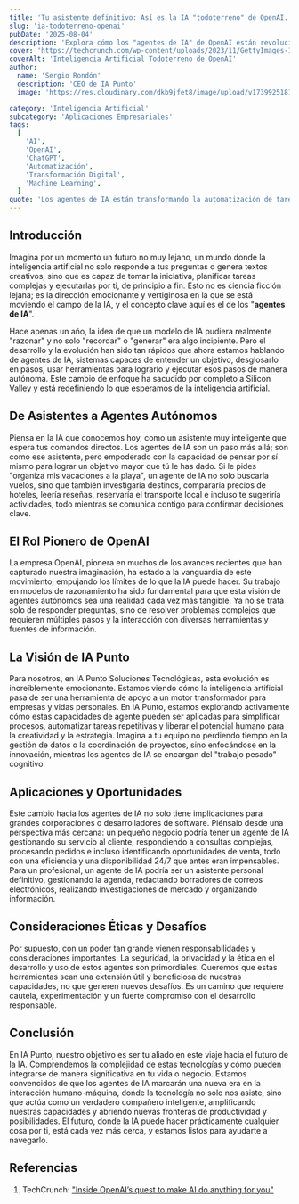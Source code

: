 ---
title: 'Tu asistente definitivo: Así es la IA "todoterreno" de OpenAI.'
slug: 'ia-todoterreno-openai'
pubDate: '2025-08-04'
description: 'Explora cómo los "agentes de IA" de OpenAI están revolucionando la automatización, permitiendo a la inteligencia artificial planificar y ejecutar tareas complejas de forma autónoma, transformando negocios y la vida personal.'
cover: 'https://techcrunch.com/wp-content/uploads/2023/11/GettyImages-1778705142.jpg'
coverAlt: 'Inteligencia Artificial Todoterreno de OpenAI'
author:
  name: 'Sergio Rondón'
  description: 'CEO de IA Punto'
  image: 'https://res.cloudinary.com/dkb9jfet8/image/upload/v1739925181/sergio_gdcaeh.png'
category: 'Inteligencia Artificial'
subcategory: 'Aplicaciones Empresariales'
tags:
  [
    'AI',
    'OpenAI',
    'ChatGPT',
    'Automatización',
    'Transformación Digital',
    'Machine Learning',
  ]
quote: 'Los agentes de IA están transformando la automatización de tareas complejas'
---

<h2 id="introduccion">Introducción</h2>

Imagina por un momento un futuro no muy lejano, un mundo donde la inteligencia artificial no solo responde a tus preguntas o genera textos creativos, sino que es capaz de tomar la iniciativa, planificar tareas complejas y ejecutarlas por ti, de principio a fin. Esto no es ciencia ficción lejana; es la dirección emocionante y vertiginosa en la que se está moviendo el campo de la IA, y el concepto clave aquí es el de los "**agentes de IA**".

Hace apenas un año, la idea de que un modelo de IA pudiera realmente "razonar" y no solo "recordar" o "generar" era algo incipiente. Pero el desarrollo y la evolución han sido tan rápidos que ahora estamos hablando de agentes de IA, sistemas capaces de entender un objetivo, desglosarlo en pasos, usar herramientas para lograrlo y ejecutar esos pasos de manera autónoma. Este cambio de enfoque ha sacudido por completo a Silicon Valley y está redefiniendo lo que esperamos de la inteligencia artificial.

<h2 id="de-asistentes-a-agentes-autonomos">
  De Asistentes a Agentes Autónomos
</h2>

Piensa en la IA que conocemos hoy, como un asistente muy inteligente que espera tus comandos directos. Los agentes de IA son un paso más allá; son como ese asistente, pero empoderado con la capacidad de pensar por sí mismo para lograr un objetivo mayor que tú le has dado. Si le pides "organiza mis vacaciones a la playa", un agente de IA no solo buscaría vuelos, sino que también investigaría destinos, compararía precios de hoteles, leería reseñas, reservaría el transporte local e incluso te sugeriría actividades, todo mientras se comunica contigo para confirmar decisiones clave.

<h2 id="el-rol-pionero-de-openai">El Rol Pionero de OpenAI</h2>

La empresa OpenAI, pionera en muchos de los avances recientes que han capturado nuestra imaginación, ha estado a la vanguardia de este movimiento, empujando los límites de lo que la IA puede hacer. Su trabajo en modelos de razonamiento ha sido fundamental para que esta visión de agentes autónomos sea una realidad cada vez más tangible. Ya no se trata solo de responder preguntas, sino de resolver problemas complejos que requieren múltiples pasos y la interacción con diversas herramientas y fuentes de información.

<h2 id="la-vision-de-ia-punto">La Visión de IA Punto</h2>

Para nosotros, en IA Punto Soluciones Tecnológicas, esta evolución es increíblemente emocionante. Estamos viendo cómo la inteligencia artificial pasa de ser una herramienta de apoyo a un motor transformador para empresas y vidas personales. En IA Punto, estamos explorando activamente cómo estas capacidades de agente pueden ser aplicadas para simplificar procesos, automatizar tareas repetitivas y liberar el potencial humano para la creatividad y la estrategia. Imagina a tu equipo no perdiendo tiempo en la gestión de datos o la coordinación de proyectos, sino enfocándose en la innovación, mientras los agentes de IA se encargan del "trabajo pesado" cognitivo.

<h2 id="aplicaciones-y-oportunidades">Aplicaciones y Oportunidades</h2>

Este cambio hacia los agentes de IA no solo tiene implicaciones para grandes corporaciones o desarrolladores de software. Piénsalo desde una perspectiva más cercana: un pequeño negocio podría tener un agente de IA gestionando su servicio al cliente, respondiendo a consultas complejas, procesando pedidos e incluso identificando oportunidades de venta, todo con una eficiencia y una disponibilidad 24/7 que antes eran impensables. Para un profesional, un agente de IA podría ser un asistente personal definitivo, gestionando la agenda, redactando borradores de correos electrónicos, realizando investigaciones de mercado y organizando información.

<h2 id="consideraciones-eticas-y-desafios">
  Consideraciones Éticas y Desafíos
</h2>

Por supuesto, con un poder tan grande vienen responsabilidades y consideraciones importantes. La seguridad, la privacidad y la ética en el desarrollo y uso de estos agentes son primordiales. Queremos que estas herramientas sean una extensión útil y beneficiosa de nuestras capacidades, no que generen nuevos desafíos. Es un camino que requiere cautela, experimentación y un fuerte compromiso con el desarrollo responsable.

<h2 id="conclusion">Conclusión</h2>

En IA Punto, nuestro objetivo es ser tu aliado en este viaje hacia el futuro de la IA. Comprendemos la complejidad de estas tecnologías y cómo pueden integrarse de manera significativa en tu vida o negocio. Estamos convencidos de que los agentes de IA marcarán una nueva era en la interacción humano-máquina, donde la tecnología no solo nos asiste, sino que actúa como un verdadero compañero inteligente, amplificando nuestras capacidades y abriendo nuevas fronteras de productividad y posibilidades. El futuro, donde la IA puede hacer prácticamente cualquier cosa por ti, está cada vez más cerca, y estamos listos para ayudarte a navegarlo.

<h2 id="referencias">Referencias</h2>

1.  TechCrunch: <a href="https://techcrunch.com/2025/08/03/inside-openais-quest-to-make-ai-do-anything-for-you/" target="_blank" rel="noopener noreferrer">"Inside OpenAI’s quest to make AI do anything for you"</a>
